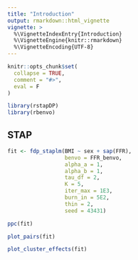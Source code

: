 ```yaml
---
title: "Introduction"
output: rmarkdown::html_vignette
vignette: >
  %\VignetteIndexEntry{Introduction}
  %\VignetteEngine{knitr::rmarkdown}
  %\VignetteEncoding{UTF-8}
---
```


```r
knitr::opts_chunk$set(
  collapse = TRUE,
  comment = "#>",
  eval = F
)
```

```r
library(rstapDP)
library(rbenvo)
```

## STAP


```r
fit <- fdp_staplm(BMI ~ sex + sap(FFR),
                  benvo = FFR_benvo,
                  alpha_a = 1, 
                  alpha_b = 1,
                  tau_df = 2,
                  K = 5,
                  iter_max = 1E3,
                  burn_in = 5E2,
                  thin = 2,
                  seed = 43431)
```


```r
ppc(fit)
```


```r
plot_pairs(fit)
```


```r
plot_cluster_effects(fit)
```

